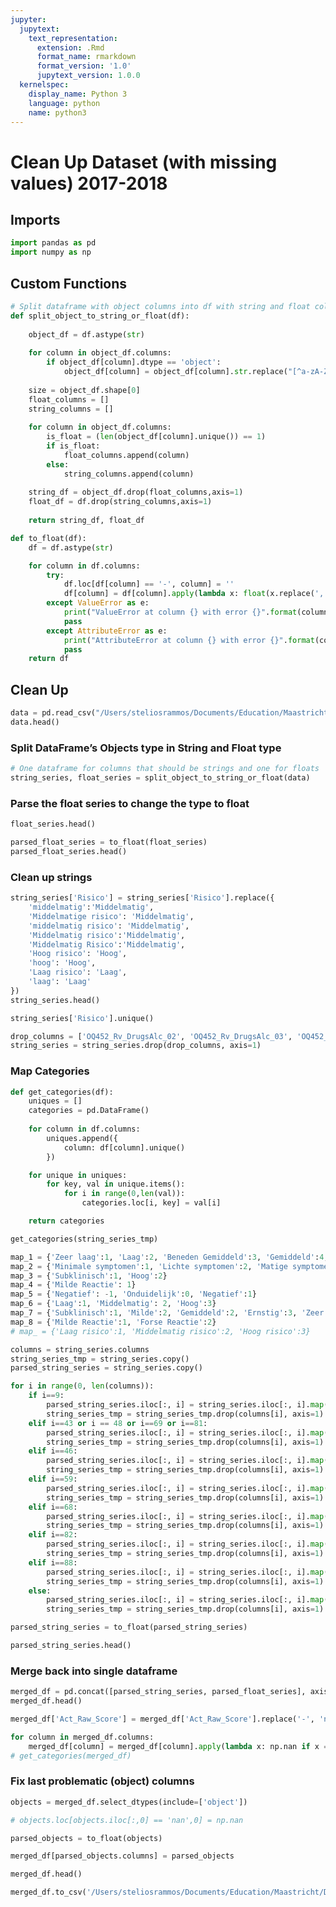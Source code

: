 ```yaml
---
jupyter:
  jupytext:
    text_representation:
      extension: .Rmd
      format_name: rmarkdown
      format_version: '1.0'
      jupytext_version: 1.0.0
  kernelspec:
    display_name: Python 3
    language: python
    name: python3
---
```


# Clean Up Dataset (with missing values) 2017-2018


## Imports

```python
import pandas as pd
import numpy as np
```

## Custom Functions

```python
# Split dataframe with object columns into df with string and float columns
def split_object_to_string_or_float(df):
    
    object_df = df.astype(str)
    
    for column in object_df.columns:
        if object_df[column].dtype == 'object':
            object_df[column] = object_df[column].str.replace("[^a-zA-Z ]+|nan", "")
    
    size = object_df.shape[0]
    float_columns = []
    string_columns = []
    
    for column in object_df.columns:
        is_float = (len(object_df[column].unique()) == 1)
        if is_float:
            float_columns.append(column)
        else:
            string_columns.append(column)
            
    string_df = object_df.drop(float_columns,axis=1)
    float_df = df.drop(string_columns,axis=1)
    
    return string_df, float_df

def to_float(df):
    df = df.astype(str)

    for column in df.columns:
        try:
            df.loc[df[column] == '-', column] = ''
            df[column] = df[column].apply(lambda x: float(x.replace(',', '.') if x != '' else np.nan))
        except ValueError as e:
            print("ValueError at column {} with error {}".format(column, e))
            pass
        except AttributeError as e:
            print("AttributeError at column {} with error {}".format(column, e))
            pass
    return df
```

## Clean Up

```python
data = pd.read_csv("/Users/steliosrammos/Documents/Education/Maastricht/DKE-Year3/BachelorThesis/bachelor_thesis/data/interim/client_scores_2017_2018_with_null.csv", delimiter=",",low_memory=False)
data.head()
```

### Split DataFrame's Objects type in String and Float type

```python
# One dataframe for columns that should be strings and one for floats
string_series, float_series = split_object_to_string_or_float(data)
```

### Parse the float series to change the type to float

```python
float_series.head()
```

```python
parsed_float_series = to_float(float_series)
parsed_float_series.head()
```

### Clean up strings

```python
string_series['Risico'] = string_series['Risico'].replace({
    'middelmatig':'Middelmatig',
    'Middelmatige risico': 'Middelmatig',
    'middelmatig risico': 'Middelmatig',
    'Middelmatig risico':'Middelmatig',
    'Middelmatig Risico':'Middelmatig',
    'Hoog risico': 'Hoog',
    'hoog': 'Hoog',
    'Laag risico': 'Laag',
    'laag': 'Laag'
})
string_series.head()
```

```python
string_series['Risico'].unique()
```

```python
drop_columns = ['OQ452_Rv_DrugsAlc_02', 'OQ452_Rv_DrugsAlc_03', 'OQ452_Rv_DrugsAlc_04', 'OQ452_Rv_Geweld_05', 'OQ452_Rv_Suicide_01', 'Opmerkingen', 'Vraag34']
string_series = string_series.drop(drop_columns, axis=1)
```

### Map Categories

```python
def get_categories(df):
    uniques = []
    categories = pd.DataFrame()
    
    for column in df.columns:
        uniques.append({
            column: df[column].unique()
        })

    for unique in uniques:
        for key, val in unique.items():
            for i in range(0,len(val)):
                categories.loc[i, key] = val[i]

    return categories
```

```python
get_categories(string_series_tmp)
```

```python
map_1 = {'Zeer laag':1, 'Laag':2, 'Beneden Gemiddeld':3, 'Gemiddeld':4, 'Boven Gemiddeld':5, 'Hoog':6, 'Zeer hoog':7, '':''} #0 to 8, 10 to 18 
map_2 = {'Minimale symptomen':1, 'Lichte symptomen':2, 'Matige symptomen':3, 'Ernstige symptomen':4} # 9
map_3 = {'Subklinisch':1, 'Hoog':2}
map_4 = {'Milde Reactie': 1}
map_5 = {'Negatief': -1, 'Onduidelijk':0, 'Negatief':1}
map_6 = {'Laag':1, 'Middelmatig': 2, 'Hoog':3}
map_7 = {'Subklinisch':1, 'Milde':2, 'Gemiddeld':2, 'Ernstig':3, 'Zeer Ernstig':4}
map_8 = {'Milde Reactie':1, 'Forse Reactie':2}
# map_ = {'Laag risico':1, 'Middelmatig risico':2, 'Hoog risico':3}
```

```python
columns = string_series.columns
string_series_tmp = string_series.copy()
parsed_string_series = string_series.copy()

for i in range(0, len(columns)):
    if i==9:
        parsed_string_series.iloc[:, i] = string_series.iloc[:, i].map(map_2)
        string_series_tmp = string_series_tmp.drop(columns[i], axis=1)
    elif i==43 or i == 48 or i==69 or i==81:
        parsed_string_series.iloc[:, i] = string_series.iloc[:, i].map(map_3)
        string_series_tmp = string_series_tmp.drop(columns[i], axis=1)
    elif i==46:
        parsed_string_series.iloc[:, i] = string_series.iloc[:, i].map(map_4)
        string_series_tmp = string_series_tmp.drop(columns[i], axis=1)
    elif i==59:
        parsed_string_series.iloc[:, i] = string_series.iloc[:, i].map(map_5)
        string_series_tmp = string_series_tmp.drop(columns[i], axis=1)
    elif i==68:
        parsed_string_series.iloc[:, i] = string_series.iloc[:, i].map(map_6)
        string_series_tmp = string_series_tmp.drop(columns[i], axis=1)
    elif i==82:
        parsed_string_series.iloc[:, i] = string_series.iloc[:, i].map(map_7)
        string_series_tmp = string_series_tmp.drop(columns[i], axis=1)
    elif i==88:
        parsed_string_series.iloc[:, i] = string_series.iloc[:, i].map(map_8)
        string_series_tmp = string_series_tmp.drop(columns[i], axis=1)
    else:
        parsed_string_series.iloc[:, i] = string_series.iloc[:, i].map(map_1)
        string_series_tmp = string_series_tmp.drop(columns[i], axis=1)
```

```python
parsed_string_series = to_float(parsed_string_series)
```

```python
parsed_string_series.head()
```

### Merge back into single dataframe

```python
merged_df = pd.concat([parsed_string_series, parsed_float_series], axis=1)
merged_df.head()
```

```python
merged_df['Act_Raw_Score'] = merged_df['Act_Raw_Score'].replace('-', 'nan')
```

```python
for column in merged_df.columns:
    merged_df[column] = merged_df[column].apply(lambda x: np.nan if x == 'nan' else x) 
# get_categories(merged_df)
```

### Fix last problematic (object) columns

```python
objects = merged_df.select_dtypes(include=['object'])
```

```python
# objects.loc[objects.iloc[:,0] == 'nan',0] = np.nan
```

```python
parsed_objects = to_float(objects)
```

```python
merged_df[parsed_objects.columns] = parsed_objects
```

```python
merged_df.head()
```

```python
merged_df.to_csv('/Users/steliosrammos/Documents/Education/Maastricht/DKE-Year3/BachelorThesis/bachelor_thesis/data/interim/pivoted_scores_2017_2018_with_null.csv', sep=";", index=False)
```
